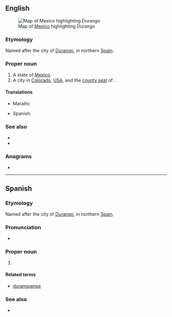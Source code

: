 ==English==
[[File:Mexico map, MX-DUR.svg|thumb|Map of [[Mexico]] highlighting Durango]]

===Etymology===
Named after the city of [[w:Durango, Biscay|Durango]], in northern [[Spain]].

===Proper noun===
{{en-proper noun}}

# A state of [[Mexico]].
# A city in [[Colorado]], [[USA]], and the [[county seat]] of {{l|en|La Plata County}}.

====Translations====
{{trans-top|state of Mexico}}
* Marathi: {{t|mr|दुरांगो|n|tr=duraṃgo|sc=Deva}}
{{trans-mid}}
* Spanish: {{t+|es|Durango|m}}
{{trans-bottom}}

===See also===
* {{pedialite}}
* {{pedia|Durango (disambiguation)}}

{{C|en|States of Mexico|Colorado, USA}}

===Anagrams===
* {{anagrams|en|a=adgnoru|Garduno|aground|on guard}}

----

==Spanish==

===Etymology===
Named after the city of [[w:Durango, Biscay|Durango]], in northern [[Spain]].

===Pronunciation===
* {{es-IPA}}

===Proper noun===
{{es-proper noun|m}}

# {{place|es|state|c/Mexico}}

====Related terms====
* [[duranguense]]

===See also===
* {{pedialite|lang=es}}